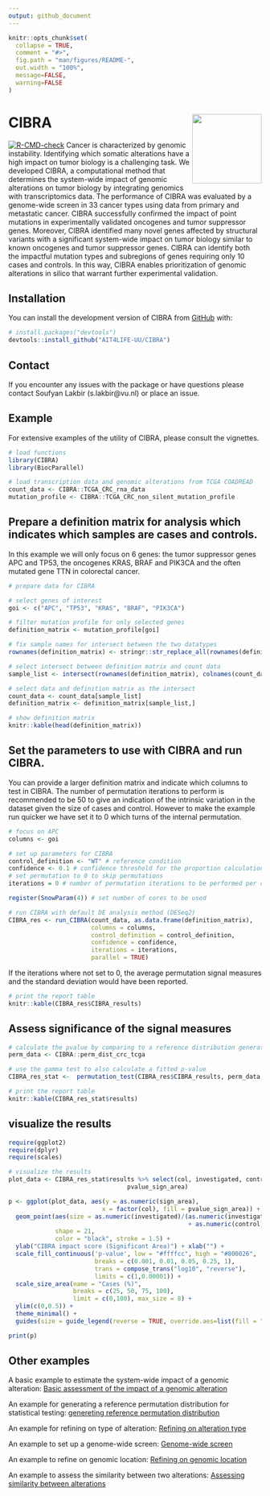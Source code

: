 ```yaml
---
output: github_document
---
```


<!-- README.md is generated from README.Rmd. Please edit that file -->

```r
knitr::opts_chunk$set(
  collapse = TRUE,
  comment = "#>",
  fig.path = "man/figures/README-",
  out.width = "100%",
  message=FALSE, 
  warning=FALSE
)
```

# CIBRA <img src="man/figures/logo.png" align="right" height="138" alt="" />

<!-- badges: start -->
[![R-CMD-check](https://github.com/nayfous/CIBRA/actions/workflows/R-CMD-check.yaml/badge.svg)](https://github.com/nayfous/CIBRA/actions/workflows/R-CMD-check.yaml)
<!-- badges: end -->
\textbf{abstract}
Cancer is characterized by genomic instability. Identifying which somatic alterations have a high impact on tumor biology is a challenging task. We developed CIBRA, a computational method that determines the system-wide impact of genomic alterations on tumor biology by integrating genomics with transcriptomics data. The performance of CIBRA was evaluated by a genome-wide screen in 33 cancer types using data from primary and metastatic cancer. CIBRA successfully confirmed the impact of point mutations in experimentally validated oncogenes and tumor suppressor genes.  Moreover, CIBRA identified many novel genes affected by structural variants with a significant system-wide impact on tumor biology similar to known oncogenes and tumor suppressor genes. CIBRA can identify both the impactful mutation types and subregions of genes requiring only 10 cases and controls. In this way, CIBRA enables prioritization of genomic alterations in silico that warrant further experimental validation.

## Installation

You can install the development version of CIBRA from [GitHub](https://github.com/AIT4LIFE-UU/CIBRA) with:

```r
# install.packages("devtools")
devtools::install_github("AIT4LIFE-UU/CIBRA")
```

## Contact
If you encounter any issues with the package or have questions please contact Soufyan Lakbir (s.lakbir@vu.nl) or place an issue.

## Example
For extensive examples of the utility of CIBRA, please consult the vignettes.


```r
# load functions
library(CIBRA)
library(BiocParallel)

# load transcription data and genomic alterations from TCGA COADREAD
count_data <- CIBRA::TCGA_CRC_rna_data
mutation_profile <- CIBRA::TCGA_CRC_non_silent_mutation_profile
```

## Prepare a definition matrix for analysis which indicates which samples are cases and controls.
In this example we will only focus on 6 genes: the tumor suppressor genes APC and TP53, the oncogenes KRAS, BRAF and PIK3CA and 
the often mutated gene TTN in colorectal cancer.

```r
# prepare data for CIBRA

# select genes of interest
goi <- c("APC", "TP53", "KRAS", "BRAF", "PIK3CA")

# filter mutation profile for only selected genes
definition_matrix <- mutation_profile[goi]

# fix sample names for intersect between the two datatypes
rownames(definition_matrix) <- stringr::str_replace_all(rownames(definition_matrix), "-", ".")

# select intersect between definition matrix and count data
sample_list <- intersect(rownames(definition_matrix), colnames(count_data))

# select data and definition matrix as the intersect
count_data <- count_data[sample_list]
definition_matrix <- definition_matrix[sample_list,]

# show definition matrix
knitr::kable(head(definition_matrix))
```

## Set the parameters to use with CIBRA and run CIBRA. 
You can provide a larger definition matrix and indicate which columns to test in CIBRA.
The number of permutation iterations to perform is recommended to be 50 to give an indication of the intrinsic variation in the dataset given the size of cases and control. 
However to make the example run quicker we have set it to 0 which turns of the internal permutation. 

```r
# focus on APC
columns <- goi

# set up parameters for CIBRA
control_definition <- "WT" # reference condition
confidence <- 0.1 # confidence threshold for the proportion calculation
# set permutation to 0 to skip permutations
iterations = 0 # number of permutation iterations to be performed per condition

register(SnowParam(4)) # set number of cores to be used

# run CIBRA with default DE analysis method (DESeq2)
CIBRA_res <- run_CIBRA(count_data, as.data.frame(definition_matrix), 
                       columns = columns, 
                       control_definition = control_definition, 
                       confidence = confidence, 
                       iterations = iterations, 
                       parallel = TRUE)
```

If the iterations where not set to 0, the average permutation signal measures and the standard deviation would have been reported.

```r
# print the report table
knitr::kable(CIBRA_res$CIBRA_results)
```

## Assess significance of the signal measures

```r
# calculate the pvalue by comparing to a reference distribution generated with DESeq2
perm_data <- CIBRA::perm_dist_crc_tcga

# use the gamma test to also calculate a fitted p-value
CIBRA_res_stat <-  permutation_test(CIBRA_res$CIBRA_results, perm_data, test = "gamma")

# print the report table
knitr::kable(CIBRA_res_stat$results)
```

## visualize the results

```r
require(ggplot2)
require(dplyr)
require(scales)

# visualize the results
plot_data <- CIBRA_res_stat$results %>% select(col, investigated, control, sign_area, 
                                 pvalue_sign_area)

p <- ggplot(plot_data, aes(y = as.numeric(sign_area), 
                          x = factor(col), fill = pvalue_sign_area)) + 
  geom_point(aes(size = as.numeric(investigated)/(as.numeric(investigated) 
                                                  + as.numeric(control))*100), 
             shape = 21, 
             color = "black", stroke = 1.5) +
  ylab("CIBRA impact score (Significant Area)") + xlab("") + 
  scale_fill_continuous('p-value', low = "#ffffcc", high = "#800026", 
                        breaks = c(0.001, 0.01, 0.05, 0.25, 1),
                        trans = compose_trans("log10", "reverse"),
                        limits = c(1,0.00001)) +
  scale_size_area(name = "Cases (%)", 
                  breaks = c(25, 50, 75, 100),
                  limit = c(0,100), max_size = 8) +
  ylim(c(0,0.5)) +
  theme_minimal() +
  guides(size = guide_legend(reverse = TRUE, override.aes=list(fill = "darkgrey")))

print(p)
```
## Other examples

A basic example to estimate the system-wide impact of a genomic alteration:
[Basic assessment of the impact of a genomic alteration](vignettes/impact_assessment_genomic_alteration.html)

An example for generating a reference permutation distribution for statistical testing:
[genereting reference permutation distribution](vignettes/reference_permutation_distribution.html)

An example for refining on type of alteration:
[Refining on alteration type](vignettes/alteration_type_refinement.html)

An example to set up a genome-wide screen:
[Genome-wide screen](vignettes/genome_wide_screen.html)

An example to refine on genomic location:
[Refining on genomic location](vignettes/genomic_location_refinement.html)

An example to assess the similarity between two alterations:
[Assessing similarity between alterations](vignettes/similarity_assessment.html)
